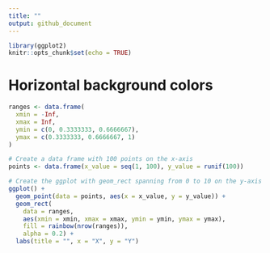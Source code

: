 ```yaml
---
title: ""
output: github_document
---
```


```r
library(ggplot2)
knitr::opts_chunk$set(echo = TRUE)
```

# Horizontal background colors 

```r
ranges <- data.frame(
  xmin = -Inf,
  xmax = Inf,
  ymin = c(0, 0.3333333, 0.6666667),
  ymax = c(0.3333333, 0.6666667, 1)
)

# Create a data frame with 100 points on the x-axis
points <- data.frame(x_value = seq(1, 100), y_value = runif(100))

# Create the ggplot with geom_rect spanning from 0 to 10 on the y-axis
ggplot() +
  geom_point(data = points, aes(x = x_value, y = y_value)) +
  geom_rect(
    data = ranges, 
    aes(xmin = xmin, xmax = xmax, ymin = ymin, ymax = ymax),
    fill = rainbow(nrow(ranges)), 
    alpha = 0.2) +
  labs(title = "", x = "X", y = "Y")

```
